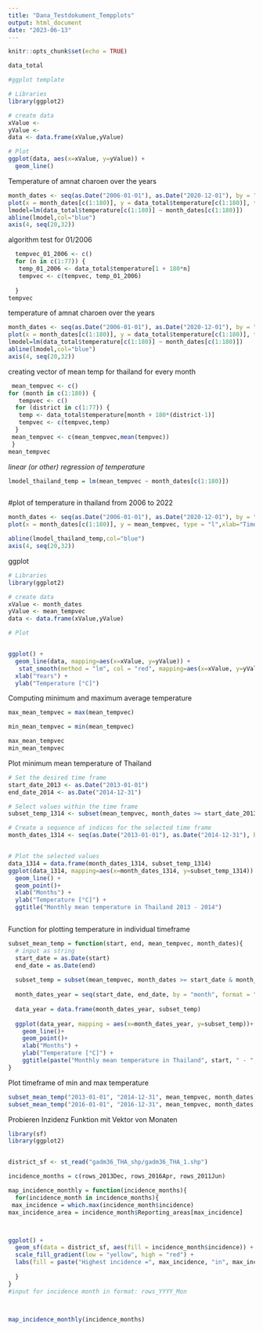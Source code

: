 ```yaml
---
title: "Dana_Testdokument_Tempplots"
output: html_document
date: "2023-06-13"
---
```


```r
knitr::opts_chunk$set(echo = TRUE)
```

```r
data_total
```

```r
#ggplot template

# Libraries
library(ggplot2)

# create data
xValue <-
yValue <- 
data <- data.frame(xValue,yValue)

# Plot
ggplot(data, aes(x=xValue, y=yValue)) +
  geom_line()

```

Temperature of amnat charoen over the years

```r
month_dates <- seq(as.Date("2006-01-01"), as.Date("2020-12-01"), by = "month", format = "%m")
plot(x = month_dates[c(1:180)], y = data_total$temperature[c(1:180)], type = "l",xlab="Time", ylab="Temperature", col="red")
lmodel=lm(data_total$temperature[c(1:180)] ~ month_dates[c(1:180)])
abline(lmodel,col="blue")
axis(4, seq(20,32))


```

algorithm test for 01/2006

```r

  tempvec_01_2006 <- c()
  for (n in c(1:77)) {
   temp_01_2006 <- data_total$temperature[1 + 180*n]
   tempvec <- c(tempvec, temp_01_2006)
    
  }
tempvec 
```

temperature of amnat charoen over the years

```r
month_dates <- seq(as.Date("2006-01-01"), as.Date("2020-12-01"), by = "month", format = "%m")
plot(x = month_dates[c(1:180)], y = data_total$temperature[c(1:180)], type = "l",xlab="Time", ylab="Temperature", col="red", main="Temperature in Amnat Charoen")
lmodel=lm(data_total$temperature[c(1:180)] ~ month_dates[c(1:180)])
abline(lmodel,col="blue")
axis(4, seq(20,32))


```

creating vector of mean temp for thailand for every month

```r

 mean_tempvec <- c()
for (month in c(1:180)) {
   tempvec <- c()
  for (district in c(1:77)) {
   temp <- data_total$temperature[month + 180*(district-1)]
   tempvec <- c(tempvec,temp)
  }
 mean_tempvec <- c(mean_tempvec,mean(tempvec))
 }
mean_tempvec
```

*linear (or other) regression of temperature*

```r
lmodel_thailand_temp = lm(mean_tempvec ~ month_dates[c(1:180)])

```

```         
```

#plot of temperature in thailand from 2006 to 2022

```r
month_dates <- seq(as.Date("2006-01-01"), as.Date("2020-12-01"), by = "month", format = "%m")
plot(x = month_dates[c(1:180)], y = mean_tempvec, type = "l",xlab="Time", ylab="Temperature", col="red")

abline(lmodel_thailand_temp,col="blue")
axis(4, seq(20,32))
```

ggplot

```r

# Libraries
library(ggplot2)

# create data
xValue <- month_dates
yValue <- mean_tempvec
data <- data.frame(xValue,yValue)

# Plot


ggplot() +
  geom_line(data, mapping=aes(x=xValue, y=yValue)) +
   stat_smooth(method = "lm", col = "red", mapping=aes(x=xValue, y=yValue)) +
  xlab("Years") +
  ylab("Temperature [°C]")


```

Computing minimum and maximum average temperature

```r
max_mean_tempvec = max(mean_tempvec)

min_mean_tempvec = min(mean_tempvec)

max_mean_tempvec
min_mean_tempvec


```

Plot minimum mean temperature of Thailand

```r

# Set the desired time frame
start_date_2013 <- as.Date("2013-01-01")
end_date_2014 <- as.Date("2014-12-31")

# Select values within the time frame
subset_temp_1314 <- subset(mean_tempvec, month_dates >= start_date_2013 & month_dates <= end_date_2014)

# Create a sequence of indices for the selected time frame
month_dates_1314 <- seq(as.Date("2013-01-01"), as.Date("2014-12-31"), by = "month", format = "%m")


# Plot the selected values
data_1314 = data.frame(month_dates_1314, subset_temp_1314)
ggplot(data_1314, mapping=aes(x=month_dates_1314, y=subset_temp_1314)) +
  geom_line() +
  geom_point()+
  xlab("Months") +
  ylab("Temperature [°C]") +
  ggtitle("Monthly mean temperature in Thailand 2013 - 2014")



```

Function for plotting temperature in individual timeframe

```r

subset_mean_temp = function(start, end, mean_tempvec, month_dates){
  # input as string
  start_date = as.Date(start)
  end_date = as.Date(end)
  
  subset_temp = subset(mean_tempvec, month_dates >= start_date & month_dates <= end_date)
  
  month_dates_year = seq(start_date, end_date, by = "month", format = "%m")
  
  data_year = data.frame(month_dates_year, subset_temp)
  
  ggplot(data_year, mapping = aes(x=month_dates_year, y=subset_temp))+
    geom_line()+
    geom_point()+
    xlab("Months") +
    ylab("Temperature [°C]") +
    ggtitle(paste("Monthly mean temperature in Thailand", start, " - ", end))
}

```

Plot timeframe of min and max temperature

```r
subset_mean_temp("2013-01-01", "2014-12-31", mean_tempvec, month_dates)
subset_mean_temp("2016-01-01", "2016-12-31", mean_tempvec, month_dates)
```
Probieren Inzidenz Funktion mit Vektor von Monaten 
```r

library(sf)
library(ggplot2)


district_sf <- st_read("gadm36_THA_shp/gadm36_THA_1.shp")

incidence_months = c(rows_2013Dec, rows_2016Apr, rows_2011Jun)

map_incidence_monthly = function(incidence_months){
  for(incidence_month in incidence_months){
 max_incidence = which.max(incidence_month$incidence)
max_incidence_area = incidence_month$Reporting_areas[max_incidence]



ggplot() +
  geom_sf(data = district_sf, aes(fill = incidence_month$incidence)) +
  scale_fill_gradient(low = "yellow", high = "red") +
  labs(fill = paste("Highest incidence =", max_incidence, "in", max_incidence_area))
  
  }
}
#input for incidence month in format: rows_YYYY_Mon



map_incidence_monthly(incidence_months)


```

